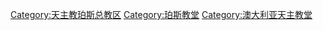 [[Category:天主教珀斯总教区|Category:天主教珀斯总教区]]
[[Category:珀斯教堂|Category:珀斯教堂]]
[[Category:澳大利亚天主教堂|Category:澳大利亚天主教堂]]